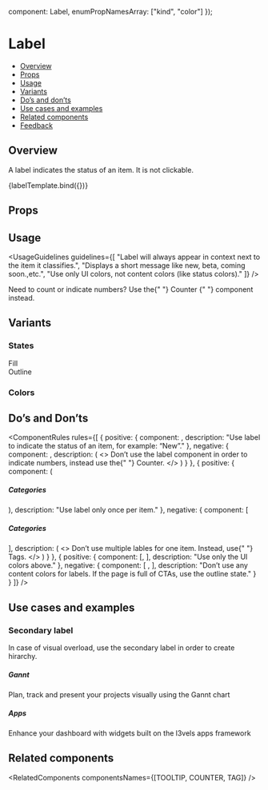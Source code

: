 
  component: Label,
  enumPropNamesArray: ["kind", "color"]
});

<Meta
  title="Data display/Label"
  component={Label}
  argTypes={metaSettings.argTypes}
  decorators={metaSettings.decorators}
/>

<!--- Component template -->


<!--- Component documentation -->

# Label

- [Overview](#overview)
- [Props](#props)
- [Usage](#usage)
- [Variants](#variants)
- [Do’s and don’ts](#dos-and-donts)
- [Use cases and examples](#use-cases-and-examples)
- [Related components](#related-components)
- [Feedback](#feedback)

## Overview

A label indicates the status of an item. It is not clickable.

<Canvas>
  <Story name="Overview" args={{ text: "New" }}>
    {labelTemplate.bind({})}
  </Story>
</Canvas>

## Props

<ArgsTable of={Label} />

## Usage

<UsageGuidelines
  guidelines={[
    "Label will always appear in context next to the item it classifies.",
    "Displays a short message like new, beta, coming soon.,etc.",
    "Use only UI colors, not content colors (like status colors)."
  ]}
/>

<Tip title="Check yourself">
  Need to count or indicate numbers? Use the{" "}
  <Link href="/?path=/docs/feedback-counter--overview" size={Link.sizes.SMALL} withoutSpacing>
    Counter
  </Link>{" "}
  component instead.
</Tip>

## Variants

### States

<Canvas>
  <Story name="States">
    <div className="l3-storybook-label_group l3-storybook-label_states-gap">
      <Label text="New" />
      Fill
    </div>
    <div className="l3-storybook-label_group l3-storybook-label_states-gap">
      <Label text="New" kind={Label.kinds.LINE} />
      Outline
    </div>
  </Story>
</Canvas>

### Colors

<Canvas>
  <Story name="Colors">
    <div className="l3-storybook-label_group">
      <Label text="New" />
      <Label text="New" kind={Label.kinds.LINE} />
    </div>
    <div className="l3-storybook-label_group">
      <Label text="New" color={Label.colors.NEGATIVE} />
      <Label text="New" color={Label.colors.NEGATIVE} kind={Label.kinds.LINE} />
    </div>
    <div className="l3-storybook-label_group">
      <Label text="New" color={Label.colors.POSITIVE} />
      <Label text="New" color={Label.colors.POSITIVE} kind={Label.kinds.LINE} />
    </div>
    <div className="l3-storybook-label_group">
      <Label text="New" color={Label.colors.DARK} />
      <Label text="New" color={Label.colors.DARK} kind={Label.kinds.LINE} />
    </div>
  </Story>
</Canvas>

## Do’s and Don’ts

<ComponentRules
  rules={[
    {
      positive: {
        component: <Label text="New" />,
        description: "Use label to indicate the status of an item, for example: “New”."
      },
      negative: {
        component: <Label text="123" />,
        description: (
          <>
            Don’t use the label component in order to indicate numbers, instead use the{" "}
            <Link href="/?path=/docs/feedback-counter--overview" withoutSpacing>
              Counter.
            </Link>
          </>
        )
      }
    },
    {
      positive: {
        component: (
          <div className="l3-storybook-label_inline-block">
            <h5 className="l3-storybook-label_title">Categories</h5>
            <Label text="new" />
          </div>
        ),
        description: "Use label only once per item."
      },
      negative: {
        component: [
          <div className="l3-storybook-label_block">
            <h5>Categories</h5>
            <div className="l3-storybook-label_inline-block">
              <Label text="Featured" />
              <Label text="CRM" />
              <Label text="Export" />
            </div>
          </div>
        ],
        description: (
          <>
            Don’t use multiple lables for one item. Instead, use{" "}
            <Link href="/?path=/docs/data-display-tags--overview" withoutSpacing>
              Tags.
            </Link>
          </>
        )
      }
    },
    {
      positive: {
        component: [<Label text="New" kind={Label.kinds.LINE} />, <Label text="Beta" />],
        description: "Use only the UI colors above."
      },
      negative: {
        component: [
          <Label
            className="l3-storybook-label_bad-lable l3-storybook-label_purple"
            kind={Label.kinds.LINE}
            text="Beta"
          />,
          <Label className="l3-storybook-label_bad-lable l3-storybook-label_pink" kind={Label.kinds.LINE} text="Beta" />
        ],
        description: "Don’t use any content colors for labels. If the page is full of CTAs, use the outline state."
      }
    }
  ]}
/>

## Use cases and examples

### Secondary label

In case of visual overload, use the secondary label in order to create hirarchy.

<Canvas>
  <Story name="Secondary label">
    <MultipleStoryElementsWrapper className="l3-storybook-label_column-block">
      <div className="l3-storybook-label_article">
        <h5 className="l3-storybook-label_title">Gannt</h5>
        <Label text="New" kind={Label.kinds.LINE} />
        <p>Plan, track and present your projects visually using the Gannt chart</p>
      </div>
      <div className="l3-storybook-label_article">
        <h5 className="l3-storybook-label_title">Apps</h5>
        <Label text="New" kind={Label.kinds.LINE} />
        <p>Enhance your dashboard with widgets built on the l3vels apps framework</p>
      </div>
    </MultipleStoryElementsWrapper>
  </Story>
</Canvas>

## Related components

<RelatedComponents componentsNames={[TOOLTIP, COUNTER, TAG]} />
